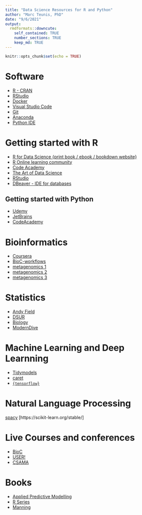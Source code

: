 ```yaml
---
title: "Data Science Resources for R and Python"
author: "Marc Teunis, PhD"
date: "9/6/2021"
output: 
  rmdformats::downcute:
    self_contained: TRUE
    number_sections: TRUE
    keep_md: TRUE
---
```


```r
knitr::opts_chunk$set(echo = TRUE)
```

# Software

 - [R - CRAN](https://cran.r-project.org/)
 - [RStudio](https://www.rstudio.com) 
 - [Docker](https://www.docker.com/)
 - [Visual Studio Code](https://code.visualstudio.com/)
 - [Git](https://git-scm.com/downloads)
 - [Anaconda](https://www.anaconda.com/)
 - [Python IDE](https://www.jetbrains.com/)
 
 
# Getting started with R

 - [R for Data Science {print book / ebook / bookdown website}](https://r4ds.had.co.nz/)
 - [R Online learning community](https://www.youtube.com/channel/UCCaChdLMTYMxyawR_Qf-kYA)
 - [Code Academy](https://www.codecademy.com/search?query=R)
 - [The Art of Data Science](https://www.google.com/url?sa=t&rct=j&q=&esrc=s&source=web&cd=&ved=2ahUKEwi8-_6_7enyAhVCQhoKHdbJBPYQFnoECAkQAQ&url=http%3A%2F%2Fbedford-computing.co.uk%2Flearning%2Fwp-content%2Fuploads%2F2016%2F09%2Fartofdatascience.pdf&usg=AOvVaw3xnbumdj1d5izhoC3DKS5T)
 - [RStudio](https://education.rstudio.com/learn/)
 - [DBeaver - IDE for databases](https://dbeaver.io/)
 
## Getting started with Python

 - [Udemy](https://www.udemy.com/course/python-the-complete-python-developer-course/?gclid=Cj0KCQjw-NaJBhDsARIsAAja6dPRbiLa-EYSjw13U0ZWxz0jwbjRt3vcGMyF6h7RTH9IUeFU9Cz3adMaAj_BEALw_wcB&matchtype=e&utm_campaign=Python_v.PROF_la.EN_cc.ROWMTA-B_ti.7380&utm_content=deal4584&utm_medium=udemyads&utm_source=adwords&utm_term=_._ag_80869581791_._ad_533995898803_._kw_python+beginners_._de_c_._dm__._pl__._ti_kwd-297920078386_._li_9065291_._pd__._)
 - [JetBrains](https://www.jetbrains.com/academy/?source=google&medium=cpc&campaign=13433860686&keyword=learn%20python%20for%20beginners&gclid=Cj0KCQjw-NaJBhDsARIsAAja6dPKipDg_yOic3YNgnmDnZO2rJbnc26eUsZTgPCm6hmzV5J8LHIe6MgaAtVREALw_wcB)
 - [CodeAcademy](https://www.codecademy.com/pages/learn-python-with-pro?g_network=g&g_device=c&g_adid=518718867549&g_campaign=NL+Language%3A+Basic+-+Exact&g_keyword=intro%20to%20python&g_acctid=243-039-7011&g_adtype=search&g_adgroupid=109376887902&g_keywordid=kwd-300162579586&g_campaignid=11469904505&utm_id=t_kwd-300162579586:ag_109376887902:cp_11469904505:n_g:d_c&utm_term=intro%20to%20python&utm_campaign=NL%20Language%3A%20Basic%20-%20Exact&utm_source=google&utm_medium=paid-search&utm_content=518718867549&hsa_acc=2430397011&hsa_cam=11469904505&hsa_grp=109376887902&hsa_ad=518718867549&hsa_src=g&hsa_tgt=kwd-300162579586&hsa_kw=intro%20to%20python&hsa_mt=e&hsa_net=adwords&hsa_ver=3&gclid=Cj0KCQjw-NaJBhDsARIsAAja6dPmF7yspCRLb8wfuoobk8shT_YIUwY10YsHAIHemAp_o3iKN-Pcs18aAn8UEALw_wcB)

# Bioinformatics

 - [Coursera](https://www.coursera.org/learn/bioconductor)
 - [BioC-workflows](https://www.bioconductor.org/packages/release/workflows/)
 - [metagenomics 1](https://docs.qiime2.org/2021.4/getting-started/)
 - [metagenomics 2](https://huttenhower.sph.harvard.edu/metaphlan/)
 - [metagenomics 3](https://github.com/DerrickWood/kraken2/wiki/Manual)
 
# Statistics

 - [Andy Field](https://www.discovr.rocks/)
 - [DSUR](https://www.discovr.rocks/discovr/)
 - [Biology](https://www.huber.embl.de/msmb/)
 - [ModernDive](https://moderndive.com/)

# Machine Learning and Deep Learnning

 - [Tidymodels](https://www.tidymodels.org/start/)
 - [caret](https://topepo.github.io/caret/)
 - [`{tensorflow}`](https://tensorflow.rstudio.com/tutorials/)
 
# Natural Language Processing

 [spacy](https://spacy.io/)
 [https://scikit-learn.org/stable/]

# Live Courses and conferences

 - [BioC](https://bioc2021.bioconductor.org/)
 - [USER!](https://user2021.r-project.org/)
 - [CSAMA](https://www.huber.embl.de/csama2020/)
 
# Books

 - [Applied Predictive Modelling](http://appliedpredictivemodeling.com/)
 - [R Series](https://www.routledge.com/Chapman--HallCRC-The-R-Series/book-series/CRCTHERSER?a=1&pg=4&gclid=Cj0KCQjw-NaJBhDsARIsAAja6dMabjgxY0cxKoZQNDI0e7pdJcqB080chcNsYbVx6vxuwHqGvP8SpWQaAvFzEALw_wcB)
 - [Manning](https://www.manning.com/)
